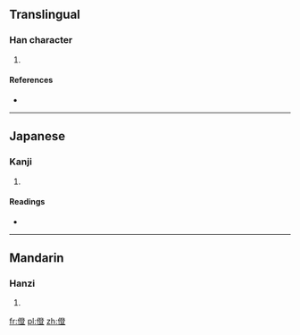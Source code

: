 ==Translingual==

===Han character===
{{Han char|rn=9|rad=人|as=12|sn=14|four=|canj=人弓人廿 (ONOT)}}

# {{defn|Han|sort=人12}}

====References====
* {{Han ref|kx=0116.270|dkj=01102|dj=0248.050|hdz=10223.020|uh=50DC|ud=20700}}

----

==Japanese==

===Kanji===
{{ja-kanji|grade=|rs=人12}}

# {{defn|Japanese|sort=人12}}

====Readings====
* {{ja-readings|on=[[とう]] (tō), [[どう]] (dō), [[しょう]] (shō), [[ちょう]] (chō)|kun=[[あがる]] (agaru)}}

----

==Mandarin==

===Hanzi===
{{cmn-hanzi|pin=[[dèng]] ([[deng4]])|wg=teng<sup>4</sup>}}

# {{defn|Mandarin|sort=人12}}

[[fr:僜]]
[[pl:僜]]
[[zh:僜]]